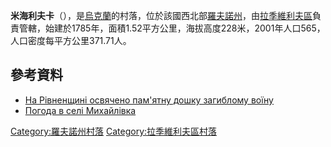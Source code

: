 {{no footnotes|time=2015-10-07T02:10:12+00:00}}
{{coord|50|9|38|N|25|22|27|E|scale:30000|display=title}}

'''米海利夫卡'''（{{lang-uk|Михайлівка}}），是[[烏克蘭|烏克蘭]]的村落，位於該國西北部[[羅夫諾州|羅夫諾州]]，由[[拉季維利夫區|拉季維利夫區]]負責管轄，始建於1785年，面積1.52平方公里，海拔高度228米，2001年人口565，人口密度每平方公里371.71人。

==參考資料==
*[http://www.cerkva.info/en/news/diocesan-news/6782-na-rivnenshchyni-osvyacheno-pamqyatnu-doshku-zahyblomu-voyinu.html На Рівненщині освячено пам'ятну дошку загиблому воїну] {{Wayback|url=http://www.cerkva.info/en/news/diocesan-news/6782-na-rivnenshchyni-osvyacheno-pamqyatnu-doshku-zahyblomu-voyinu.html |date=20160307054657 }}
* [http://weather.in.ua/ua/rovenskaja/15908 Погода в селі Михайлівка] {{Wayback|url=http://weather.in.ua/ua/rovenskaja/15908 |date=20160305071226 }}

{{DEFAULTSORT:Михайлівка}}
[[Category:羅夫諾州村落|Category:羅夫諾州村落]]
[[Category:拉季維利夫區村落|Category:拉季維利夫區村落]]


{{Rivne-geo-stub}}